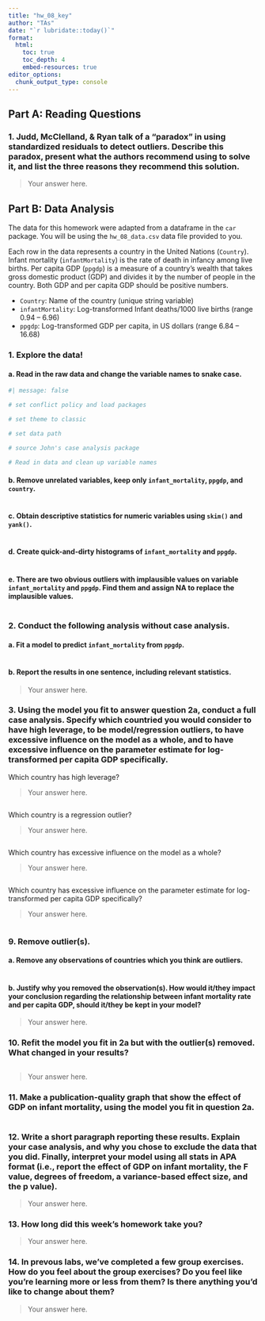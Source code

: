 ```yaml
---
title: "hw_08_key" 
author: "TAs" 
date: "`r lubridate::today()`"
format: 
  html:
    toc: true 
    toc_depth: 4
    embed-resources: true
editor_options: 
  chunk_output_type: console
---
```



## Part A: Reading Questions

### 1. Judd, McClelland, & Ryan talk of a “paradox” in using standardized residuals to detect outliers. Describe this paradox, present what the authors recommend using to solve it, and list the three reasons they recommend this solution. 

> Your answer here.


## Part B: Data Analysis

The data for this homework were adapted from a dataframe in the `car` package. You will be using the `hw_08_data.csv` data file provided to you.   

Each row in the data represents a country in the United Nations (`Country`). Infant mortality (`infantMortality`) is the rate of death in infancy among live births. Per capita GDP (`ppgdp`) is a measure of a country’s wealth that takes gross domestic product (GDP) and divides it by the number of people in the country. Both GDP and per capita GDP should be positive numbers. 

- `Country`: Name of the country (unique string variable)    
- `infantMortality`: Log-transformed Infant deaths/1000 live births	(range 0.94 – 6.96)   
- `ppgdp`: Log-transformed GDP per capita, in US dollars (range 6.84 – 16.68)   


### 1. Explore the data! 

#### a. Read in the raw data and change the variable names to snake case.

```r
#| message: false

# set conflict policy and load packages

# set theme to classic

# set data path

# source John's case analysis package

```

```r
# Read in data and clean up variable names

```


#### b. Remove unrelated variables, keep only `infant_mortality`, `ppgdp`, and `country`.
```r

```

#### c. Obtain descriptive statistics for numeric variables using `skim()` and `yank()`.
```r

```

#### d. Create quick-and-dirty histograms of `infant_mortality` and `ppgdp`. 
```r

```

#### e. There are two obvious outliers with implausible values on variable `infant_mortality` and `ppgdp`. Find them and assign NA to replace the implausible values.

```r

```


### 2. Conduct the following analysis **without** case analysis.

#### a.	Fit a model to predict `infant_mortality` from `ppgdp`. 
```r

```

#### b.	Report the results in one sentence, including relevant statistics. 

> Your answer here.

### 3. Using the model you fit to answer question 2a, conduct a full case analysis. Specify which countried you would consider to have high leverage, to be model/regression outliers, to have excessive influence on the model as a whole, and to have excessive influence on the parameter estimate for log-transformed per capita GDP specifically.

Which country has high leverage?

> Your answer here.

```r

```

Which country is a regression outlier?

> Your answer here.

```r

```

Which country has excessive influence on the model as a whole?

> Your answer here.

```r

```

Which country has excessive influence on the parameter estimate for log-transformed per capita GDP specifically?

> Your answer here.

```r

```


### 9. Remove outlier(s).

#### a.	Remove any observations of countries which you think are outliers. 
```r

```

#### b.	Justify why you removed the observation(s). How would it/they impact your conclusion regarding the relationship between infant mortality rate and per capita GDP, should it/they be kept in your model?

> Your answer here.


### 10. Refit the model you fit in 2a but with the outlier(s) removed. What changed in your results?

```r

```

> Your answer here.


### 11.	Make a publication-quality graph that show the effect of GDP on infant mortality, using the model you fit in question 2a.

```r

```


### 12.	Write a short paragraph reporting these results. Explain your case analysis, and why you chose to exclude the data that you did. Finally, interpret your model using all stats in APA format (i.e., report the effect of GDP on infant mortality, the F value, degrees of freedom, a variance-based effect size, and the p value).

> Your answer here.

### 13. How long did this week’s homework take you? 

> Your answer here.
 
### 14. In prevous labs, we've completed a few group exercises. How do you feel about the group exercises? Do you feel like you're learning more or less from them? Is there anything you'd like to change about them?

> Your answer here.
